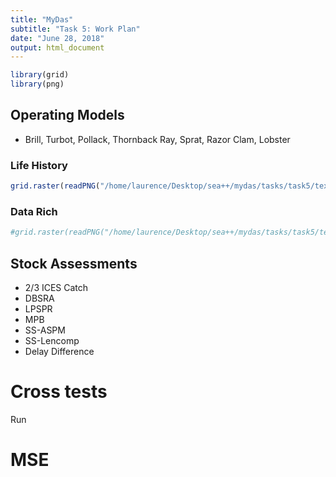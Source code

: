 ```yaml
---
title: "MyDas"
subtitle: "Task 5: Work Plan"
date: "June 28, 2018"
output: html_document
---
```


```r
library(grid)
library(png)
```

## Operating Models

+ Brill, Turbot, Pollack, Thornback Ray, Sprat, Razor Clam, Lobster

### Life History

```r
grid.raster(readPNG("/home/laurence/Desktop/sea++/mydas/tasks/task5/tex/om-brill-om-1.png"))
```

 
### Data Rich

```r
#grid.raster(readPNG("/home/laurence/Desktop/sea++/mydas/tasks/task5/tex/om-brill-om-1.pdf"))
```


## Stock Assessments

+ 2/3 ICES Catch
+ DBSRA
+ LPSPR
+ MPB
+ SS-ASPM
+ SS-Lencomp
+ Delay Difference


# Cross tests

Run 

# MSE


